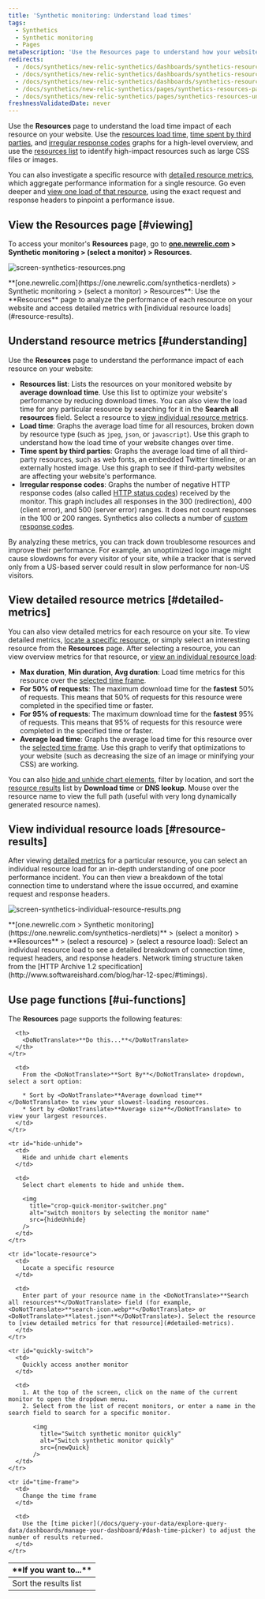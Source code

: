 ```yaml
---
title: 'Synthetic monitoring: Understand load times'
tags:
  - Synthetics
  - Synthetic monitoring
  - Pages
metaDescription: 'Use the Resources page to understand how your website''s resources perform. Compare usage across resources, or view individual resource loads.'
redirects:
  - /docs/synthetics/new-relic-synthetics/dashboards/synthetics-resources-dashboard
  - /docs/synthetics/new-relic-synthetics/dashboards/synthetics-resources-dashboard-understand-load-times
  - /docs/synthetics/new-relic-synthetics/dashboards/synthetics-resources-page-understand-load-times
  - /docs/synthetics/new-relic-synthetics/pages/synthetics-resources-page-understand-load-times
  - /docs/synthetics/new-relic-synthetics/pages/synthetics-resources-understand-load-times
freshnessValidatedDate: never
---
```






Use the <DoNotTranslate>**Resources**</DoNotTranslate> page to understand the load time impact of each resource on your website. Use the [resources load time](#resources-load-time), [time spent by third parties](#third-parties), and [irregular response codes](#response-codes) graphs for a high-level overview, and use the [resources list](#resources-list) to identify high-impact resources such as large CSS files or images.

You can also investigate a specific resource with [detailed resource metrics](#detailed-metrics), which aggregate performance information for a single resource. Go even deeper and [view one load of that resource](#resource-results), using the exact request and response headers to pinpoint a performance issue.

## View the Resources page [#viewing]

To access your monitor's <DoNotTranslate>**Resources**</DoNotTranslate> page, go to <DoNotTranslate>**[one.newrelic.com](https://one.newrelic.com/synthetics-nerdlets) > Synthetic monitoring > (select a monitor) > Resources**</DoNotTranslate>.

<img
  title="screen-synthetics-resources.png"
  alt="screen-synthetics-resources.png"
  src={syntheticResourcesPage}
/>

<figcaption>
  <DoNotTranslate>**[one.newrelic.com](https://one.newrelic.com/synthetics-nerdlets) > Synthetic monitoring > (select a monitor) > Resources**</DoNotTranslate>: Use the <DoNotTranslate>**Resources**</DoNotTranslate> page to analyze the performance of each resource on your website and access detailed metrics with [individual resource loads](#resource-results).
</figcaption>

## Understand resource metrics [#understanding]

Use the <DoNotTranslate>**Resources**</DoNotTranslate> page to understand the performance impact of each resource on your website:

* <DoNotTranslate>**Resources list**</DoNotTranslate>: Lists the resources on your monitored website by <DoNotTranslate>**average download time**</DoNotTranslate>. Use this list to optimize your website's performance by reducing download times. You can also view the load time for any particular resource by searching for it in the <DoNotTranslate>**Search all resources**</DoNotTranslate> field. Select a resource to [view individual resource metrics](#individual).
* <DoNotTranslate>**Load time**</DoNotTranslate>: Graphs the average load time for all resources, broken down by resource type (such as `jpeg`, `json`, or `javascript`). Use this graph to understand how the load time of your website changes over time.
* <DoNotTranslate>**Time spent by third parties**</DoNotTranslate>: Graphs the average load time of all third-party resources, such as web fonts, an embedded Twitter timeline, or an externally hosted image. Use this graph to see if third-party websites are affecting your website's performance.
* <DoNotTranslate>**Irregular response codes**</DoNotTranslate>: Graphs the number of negative HTTP response codes (also called [HTTP status codes](http://en.wikipedia.org/wiki/List_of_HTTP_status_codes)) received by the monitor. This graph includes all responses in the 300 (redirection), 400 (client error), and 500 (server error) ranges. It does not count responses in the 100 or 200 ranges. Synthetics also collects a number of [custom response codes](/docs/synthetics/new-relic-synthetics/using-monitors/synthetics-response-codes).

By analyzing these metrics, you can track down troublesome resources and improve their performance. For example, an unoptimized logo image might cause slowdowns for every visitor of your site, while a tracker that is served only from a US-based server could result in slow performance for non-US visitors.

## View detailed resource metrics [#detailed-metrics]

You can also view detailed metrics for each resource on your site. To view detailed metrics, [locate a specific resource](#locate-resource), or simply select an interesting resource from the <DoNotTranslate>**Resources**</DoNotTranslate> page. After selecting a resource, you can view overview metrics for that resource, or [view an individual resource load](#resource-results):

* <DoNotTranslate>**Max duration**</DoNotTranslate>, <DoNotTranslate>**Min duration**</DoNotTranslate>, <DoNotTranslate>**Avg duration**</DoNotTranslate>: Load time metrics for this resource over the [selected time frame](#time-frame).
* <DoNotTranslate>**For 50% of requests**</DoNotTranslate>: The maximum download time for the <DoNotTranslate>**fastest**</DoNotTranslate> 50% of requests. This means that 50% of requests for this resource were completed in the specified time or faster.
* <DoNotTranslate>**For 95% of requests**</DoNotTranslate>: The maximum download time for the <DoNotTranslate>**fastest**</DoNotTranslate> 95% of requests. This means that 95% of requests for this resource were completed in the specified time or faster.
* <DoNotTranslate>**Average load time**</DoNotTranslate>: Graphs the average load time for this resource over the [selected time frame](#time-frame). Use this graph to verify that optimizations to your website (such as decreasing the size of an image or minifying your CSS) are working.

You can also [hide and unhide chart elements](#hide-unhide), filter by location, and sort the [resource results](#resource-results) list by <DoNotTranslate>**Download time**</DoNotTranslate> or <DoNotTranslate>**DNS lookup**</DoNotTranslate>. Mouse over the resource name to view the full path (useful with very long dynamically generated resource names).

## View individual resource loads [#resource-results]

After viewing [detailed metrics](#detailed-metrics) for a particular resource, you can select an individual resource load for an in-depth understanding of one poor performance incident. You can then view a breakdown of the total connection time to understand where the issue occurred, and examine request and response headers.

<img
  title="screen-synthetics-individual-resource-results.png"
  alt="screen-synthetics-individual-resource-results.png"
  src={syntheticFindResourceLoadDetails}
/>

<figcaption>
  <DoNotTranslate>**[one.newrelic.com > Synthetic monitoring](https://one.newrelic.com/synthetics-nerdlets)**</DoNotTranslate> > (select a monitor) > <DoNotTranslate>**Resources**</DoNotTranslate> > (select a resource) > (select a resource load): Select an individual resource load to see a detailed breakdown of connection time, request headers, and response headers. Network timing structure taken from the [HTTP Archive 1.2 specification](http://www.softwareishard.com/blog/har-12-spec/#timings).
</figcaption>

## Use page functions [#ui-functions]

The <DoNotTranslate>**Resources**</DoNotTranslate> page supports the following features:

<table>
  <thead>
    <tr>
      <th width={200}>
        <DoNotTranslate>**If you want to...**</DoNotTranslate>
      </th>

      <th>
        <DoNotTranslate>**Do this...**</DoNotTranslate>
      </th>
    </tr>
  </thead>

  <tbody>
    <tr id="sort-results">
      <td>
        Sort the results list
      </td>

      <td>
        From the <DoNotTranslate>**Sort By**</DoNotTranslate> dropdown, select a sort option:

        * Sort by <DoNotTranslate>**Average download time**</DoNotTranslate> to view your slowest-loading resources.
        * Sort by <DoNotTranslate>**Average size**</DoNotTranslate> to view your largest resources.
      </td>
    </tr>

    <tr id="hide-unhide">
      <td>
        Hide and unhide chart elements
      </td>

      <td>
        Select chart elements to hide and unhide them.

        <img
          title="crop-quick-monitor-switcher.png"
          alt="switch monitors by selecting the monitor name"
          src={hideUnhide}
        />
      </td>
    </tr>

    <tr id="locate-resource">
      <td>
        Locate a specific resource
      </td>

      <td>
        Enter part of your resource name in the <DoNotTranslate>**Search all resources**</DoNotTranslate> field (for example, <DoNotTranslate>**search-icon.webp**</DoNotTranslate> or <DoNotTranslate>**latest.json**</DoNotTranslate>). Select the resource to [view detailed metrics for that resource](#detailed-metrics).
      </td>
    </tr>

    <tr id="quickly-switch">
      <td>
        Quickly access another monitor
      </td>

      <td>
        1. At the top of the screen, click on the name of the current monitor to open the dropdown menu.
        2. Select from the list of recent monitors, or enter a name in the search field to search for a specific monitor.

           <img
             title="Switch synthetic monitor quickly"
             alt="Switch synthetic monitor quickly"
             src={newQuick}
           />
      </td>
    </tr>

    <tr id="time-frame">
      <td>
        Change the time frame
      </td>

      <td>
        Use the [time picker](/docs/query-your-data/explore-query-data/dashboards/manage-your-dashboard/#dash-time-picker) to adjust the number of results returned.
      </td>
    </tr>
  </tbody>
</table>
